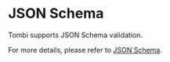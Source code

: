 # JSON Schema

Tombi supports JSON Schema validation.

For more details, please refer to [JSON Schema](/docs/json-schema#linting).
